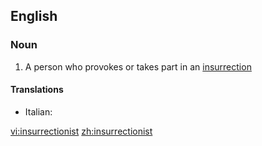 ==English==

===Noun===
{{en-noun}}

# A person who provokes or takes part in an [[insurrection]]

====Translations====
{{trans-top|person who provokes insurrection}}
*Italian: {{t|it|insurrezionalista}}
{{trans-mid}}
{{trans-bottom}}

[[vi:insurrectionist]]
[[zh:insurrectionist]]